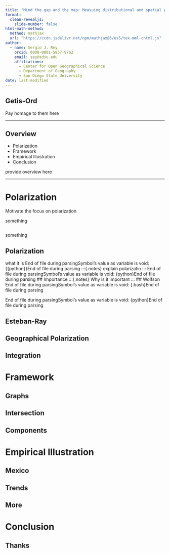 ```yaml
---
title: "Mind the gap and the map: Measuing distributional and spatial polarization"
format:  
  clean-revealjs:
    slide-number: false
html-math-method:
  method: mathjax
  url: "https://ccdn.jsdelivr.net/npm/mathjax@3/es5/tex-mml-chtml.js"
author:
  - name: Sergio J. Rey
    orcid: 0000-0001-5857-9762
    email: sey@sdsu.edu
    affiliations: 
      - Center for Open Geographical Science
      - Department of Geography
      - San Diego State University
date: last-modified
--- 
```


## Getis-Ord

<!------------->
<!-- homage  -->
<!------------->

::: {.notes}
Pay homage to them here
:::
---

## Overview

- Polarization
- Framework
- Empirical Illustration
- Conclusion

::: {.notes}
provide overview here
:::

---

# Polarization
::: {.notes}
Motivate the focus on polarization
:::
something

```python

````
something


## Polarization
what it is
End of file during parsingSymbol’s value as variable is void: {{python}}End of file during parsing
:::{.notes}
explain polarizatin
:::
End of file during parsingSymbol’s value as variable is void: {python}End of file during parsing
## Importance
:::{.notes}
Why is it important
:::
## Wolfson
End of file during parsingSymbol’s value as variable is void: {.bash}End of file during parsing

End of file during parsingSymbol’s value as variable is void: {python}End of file during parsing

## Esteban-Ray

## Geographical Polarization

## Integration

# Framework

## Graphs


## Intersection

## Components

# Empirical Illustration

## Mexico

## Trends

## More

# Conclusion

## Thanks
